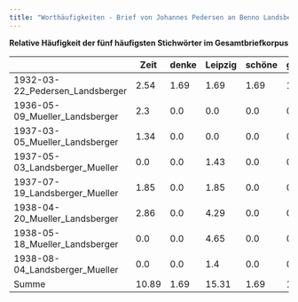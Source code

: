 ```yaml
---
title: "Worthäufigkeiten - Brief von Johannes Pedersen an Benno Landsberger vom 22.03.1932"
---
```


**Relative Häufigkeit der fünf häufigsten Stichwörter im Gesamtbriefkorpus**

|                                 | Zeit  | denke | Leipzig | schöne | gefunden |
|---------------------------------|-------|-------|---------|--------|----------|
| 1932-03-22_Pedersen_Landsberger | 2.54  | 1.69  | 1.69    | 1.69   | 1.69     |
| 1936-05-09_Mueller_Landsberger  | 2.3   | 0.0   | 0.0     | 0.0    | 0.0      |
| 1937-03-05_Mueller_Landsberger  | 1.34  | 0.0   | 0.0     | 0.0    | 0.0      |
| 1937-05-03_Landsberger_Mueller  | 0.0   | 0.0   | 1.43    | 0.0    | 0.0      |
| 1937-07-19_Landsberger_Mueller  | 1.85  | 0.0   | 1.85    | 0.0    | 0.0      |
| 1938-04-20_Mueller_Landsberger  | 2.86  | 0.0   | 4.29    | 0.0    | 0.0      |
| 1938-05-18_Mueller_Landsberger  | 0.0   | 0.0   | 4.65    | 0.0    | 0.0      |
| 1938-08-04_Landsberger_Mueller  | 0.0   | 0.0   | 1.4     | 0.0    | 0.0      |
| Summe                           | 10.89 | 1.69  | 15.31   | 1.69   | 1.69     |
